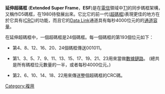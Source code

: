 '''延伸超碼框''' ('''Extended Super Frame'''，'''ESF''')是在[[電信|電信]]領域中[[T1|T1]]的同步碼框架構，又稱作D5碼框，在1980待發展出來。它比它的前一代([[超碼框|超碼框]])表現更佳的地方在於它具有([[循環冗余校驗|CRC]])的功能，而且它的[[數據鏈路|Data Link]]通道具有每秒4000位元的的[[通道容量|通道容量]]。

在延伸超碼框中，一個超碼框是24個碼框。每一個碼框的第193個位元如下：

*第4、8、12、16、20、24個碼框傳送001011。

*第1、3、5、7、9、11、13、15、17、19、21、23用來當做[[數據鏈路|數據鏈路]]。  (總共是所有碼框位元數量的一半，或者每秒4000位元。)

*第2、6、10、14、18、22用來傳送整個超碼框的CRC碼。

[[Category:複用|Category:複用]]

{{Com-stub}}